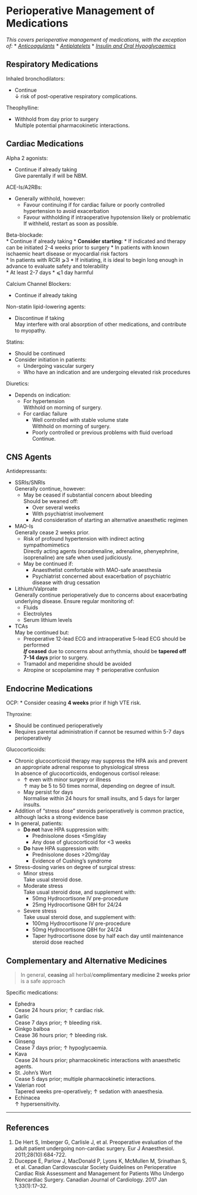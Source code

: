 # Perioperative Management of Medications


*This covers perioperative management of medications, with the exception of:*
* *[Anticoagulants](/anaesthesia/periop/periop-anticoag.md)*
* *[Antiplatelets](/anaesthesia/periop/periop-antiplatelet.md)*
* *[Insulin and Oral Hypoglycaemics](/disease/endo/dm.md#anaes)*




## Respiratory Medications

Inhaled bronchodilators:

* Continue  
↓ risk of post-operative respiratory complications.


Theophylline:

* Withhold from day prior to surgery  
Multiple potential pharmacokinetic interactions.


## Cardiac Medications{#card}

Alpha 2 agonists:

* Continue if already taking  
Give parentally if will be NBM.


ACE-Is/A2RBs:

* Generally withhold, however:
	* Favour continuing if for cardiac failure or poorly controlled hypertension to avoid exacerbation
	* Favour withholding if intraoperative hypotension likely or problematic  
	If withheld, restart as soon as possible.

Beta-blockade:  
* Continue if already taking
* **Consider starting**:
	* If indicated and therapy can be initiated 2-4 weeks prior to surgery
	* In patients with known ischaemic heart disease or myocardial risk factors  
	* In patients with RCRI ⩾3
* If initiating, it is ideal to begin long enough in advance to evaluate safety and tolerability  
	* At least 2-7 days
	* ⩽1 day harmful


Calcium Channel Blockers:

* Continue if already taking


Non-statin lipid-lowering agents:

* Discontinue if taking  
May interfere with oral absorption of other medications, and contribute to myopathy.


Statins:

* Should be continued
* Consider initiation in patients:
	* Undergoing vascular surgery
	* Who have an indication and are undergoing elevated risk procedures

Diuretics:

* Depends on indication:
	* For hypertension  
	Withhold on morning of surgery.
	* For cardiac failure
		* Well controlled with stable volume state  
		Withhold on morning of surgery.
		* Poorly controlled or previous problems with fluid overload  
		Continue.



## CNS Agents

Antidepressants:

* SSRIs/SNRIs  
Generally continue, however:
	* May be ceased if substantial concern about bleeding  
	Should be weaned off:
		* Over several weeks
		* With psychiatrist involvement
		* And consideration of starting an alternative anaesthetic regimen
* MAO-Is  
Generally cease 2 weeks prior.
	* Risk of profound hypertension with indirect acting sympathomimetics  
	Directly acting agents (noradrenaline, adrenaline, phenyephrine, isoprenaline) are safe when used judiciously.
	* May be continued if:
		* Anaesthetist comfortable with MAO-safe anaesthesia
		* Psychiatrist concerned about exacerbation of psychiatric disease with drug cessation
* Lithium/Valproate  
Generally continue perioperatively due to concerns about exacerbating underlying disease. Ensure regular monitoring of:
	* Fluids
	* Electrolytes
	* Serum lithium levels
* TCAs  
May be continued but:
	* Preoperative 12-lead ECG and intraoperative 5-lead ECG should be performed  
	***If* ceased** due to concerns about arrhythmia, should be **tapered off 7-14 days** prior to surgery.
	* Tramadol and meperidine should be avoided
	* Atropine or scopolamine may ↑ perioperative confusion



## Endocrine Medications

OCP: 
* Consider ceasing **4 weeks** prior if high VTE risk.


Thyroxine:

* Should be continued perioperatively
* Requires parental administration if cannot be resumed within 5-7 days perioperatively


Glucocorticoids:

* Chronic glucocorticoid therapy may suppress the HPA axis and prevent an appropriate adrenal response to physiological stress  
In absence of glucocorticoids, endogenous cortisol release:
	* ↑ even with minor surgery or illness  
	↑ may be 5 to 50 times normal, depending on degree of insult.
	* May persist for days  
	Normalise within 24 hours for small insults, and 5 days for larger insults.
* Addition of "stress dose" steroids perioperatively is common practice, although lacks a strong evidence base
* In general, patients:
	* **Do not** have HPA suppression with:
		* Prednisolone doses <5mg/day
		* Any dose of glucocorticoid for <3 weeks
	* **Do** have HPA suppression with:
		* Prednisolone doses >20mg/day
		* Evidence of Cushing's syndrome
* Stress-dosing varies on degree of surgical stress:
	* Minor stress  
	Take usual steroid dose.
	* Moderate stress  
	Take usual steroid dose, and supplement with:
		* 50mg Hydrocortisone IV pre-procedure
		* 25mg Hydrocortisone Q8H for 24/24
	* Severe stress  
	Take usual steroid dose, and supplement with:
		* 100mg Hydrocortisone IV pre-procedure
	 	* 50mg Hydrocortisone Q8H for 24/24
	 	* Taper hydrocortisone dose by half each day until maintenance steroid dose reached


## Complementary and Alternative Medicines

>In general, **ceasing** all herbal/**complimentary medicine 2 weeks prior** is a safe approach

Specific medications:

* Ephedra  
Cease 24 hours prior; ↑ cardiac risk.
* Garlic  
Cease 7 days prior; ↑ bleeding risk.
* Ginkgo balboa  
Cease 36 hours prior; ↑ bleeding risk.
* Ginseng  
Cease 7 days prior; ↑ hypoglycaemia.
* Kava  
Cease 24 hours prior; pharmacokinetic interactions with anaesthetic agents.
* St. John's Wort  
Cease 5 days prior; multiple pharmacokinetic interactions.
* Valerian root  
Tapered weeks pre-operatively; ↑ sedation with anaesthesia.
* Echinacea  
↑ hypersensitivity.



---

## References

1. De Hert S, Imberger G, Carlisle J, et al. Preoperative evaluation of the adult patient undergoing non-cardiac surgery. Eur J Anaesthesiol. 2011;28(10):684-722.
2. Duceppe E, Parlow J, MacDonald P, Lyons K, McMullen M, Srinathan S, et al. Canadian Cardiovascular Society Guidelines on Perioperative Cardiac Risk Assessment and Management for Patients Who Undergo Noncardiac Surgery. Canadian Journal of Cardiology. 2017 Jan 1;33(1):17–32. 
